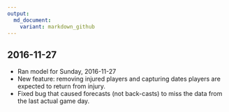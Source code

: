```yaml
---
output:
  md_document:
    variant: markdown_github
---
```


## 2016-11-27

* Ran model for Sunday, 2016-11-27
* New feature: removing injured players and capturing dates players are expected to return from injury.
* Fixed bug that caused forecasts (not back-casts) to miss the data from the last actual game day. 
